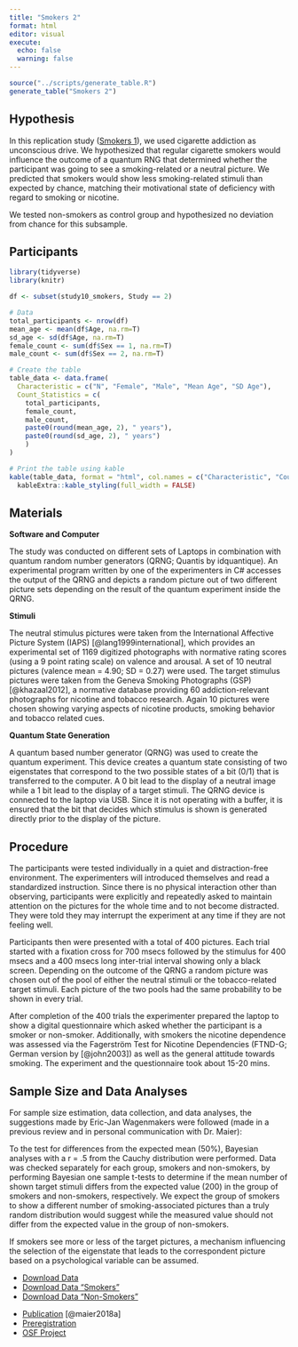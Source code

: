 ```yaml
---
title: "Smokers 2"
format: html
editor: visual
execute: 
  echo: false
  warning: false
---
```


```r
source("../scripts/generate_table.R")
generate_table("Smokers 2")
```

## Hypothesis

In this replication study ([Smokers 1](smokers1.html)), we used cigarette addiction as unconscious drive. We hypothesized that regular cigarette smokers would influence the outcome of a quantum RNG that determined whether the participant was going to see a smoking-related or a neutral picture. We predicted that smokers would show less smoking-related stimuli than expected by chance, matching their motivational state of deficiency with regard to smoking or nicotine.

We tested non-smokers as control group and hypothesized no deviation from chance for this subsample.

## Participants

```r
library(tidyverse)
library(knitr)

df <- subset(study10_smokers, Study == 2)

# Data
total_participants <- nrow(df)
mean_age <- mean(df$Age, na.rm=T)
sd_age <- sd(df$Age, na.rm=T)
female_count <- sum(df$Sex == 1, na.rm=T)
male_count <- sum(df$Sex == 2, na.rm=T)

# Create the table
table_data <- data.frame(
  Characteristic = c("N", "Female", "Male", "Mean Age", "SD Age"),
  Count_Statistics = c(
    total_participants,
    female_count,
    male_count,
    paste0(round(mean_age, 2), " years"),
    paste0(round(sd_age, 2), " years")
    )
)

# Print the table using kable
kable(table_data, format = "html", col.names = c("Characteristic", "Count/Statistic")) %>%
  kableExtra::kable_styling(full_width = FALSE)

```

## Materials

**Software and Computer**

The study was conducted on different sets of Laptops in combination with quantum random number generators (QRNG; Quantis by idquantique). An experimental program written by one of the experimenters in C# accesses the output of the QRNG and depicts a random picture out of two different picture sets depending on the result of the quantum experiment inside the QRNG.

**Stimuli**

The neutral stimulus pictures were taken from the International Affective Picture System (IAPS) [@lang1999international], which provides an experimental set of 1169 digitized photographs with normative rating scores (using a 9 point rating scale) on valence and arousal. A set of 10 neutral pictures (valence mean = 4.90; SD = 0.27) were used. The target stimulus pictures were taken from the Geneva Smoking Photographs (GSP) [@khazaal2012], a normative database providing 60 addiction-relevant photographs for nicotine and tobacco research. Again 10 pictures were chosen showing varying aspects of nicotine products, smoking behavior and tobacco related cues.

**Quantum State Generation**

A quantum based number generator (QRNG) was used to create the quantum experiment. This device creates a quantum state consisting of two eigenstates that correspond to the two possible states of a bit (0/1) that is transferred to the computer. A 0 bit lead to the display of a neutral image while a 1 bit lead to the display of a target stimuli. The QRNG device is connected to the laptop via USB. Since it is not operating with a buffer, it is ensured that the bit that decides which stimulus is shown is generated directly prior to the display of the picture.

## Procedure

The participants were tested individually in a quiet and distraction-free environment. The experimenters will introduced themselves and read a standardized instruction. Since there is no physical interaction other than observing, participants were explicitly and repeatedly asked to maintain attention on the pictures for the whole time and to not become distracted. They were told they may interrupt the experiment at any time if they are not feeling well.

Participants then were presented with a total of 400 pictures. Each trial started with a fixation cross for 700 msecs followed by the stimulus for 400 msecs and a 400 msecs long inter-trial interval showing only a black screen. Depending on the outcome of the QRNG a random picture was chosen out of the pool of either the neutral stimuli or the tobacco-related target stimuli. Each picture of the two pools had the same probability to be shown in every trial.

After completion of the 400 trials the experimenter prepared the laptop to show a digital questionnaire which asked whether the participant is a smoker or non-smoker. Additionally, with smokers the nicotine dependence was assessed via the Fagerström Test for Nicotine Dependencies (FTND-G; German version by [@john2003]) as well as the general attitude towards smoking. The experiment and the questionnaire took about 15-20 mins.

## Sample Size and Data Analyses

For sample size estimation, data collection, and data analyses, the suggestions made by Eric-Jan Wagenmakers were followed (made in a previous review and in personal communication with Dr. Maier):

To the test for differences from the expected mean (50%), Bayesian analyses with a r = .5 from the Cauchy distribution were performed. Data was checked separately for each group, smokers and non-smokers, by performing Bayesian one sample t-tests to determine if the mean number of shown target stimuli differs from the expected value (200) in the group of smokers and non-smokers, respectively. We expect the group of smokers to show a different number of smoking-associated pictures than a truly random distribution would suggest while the measured value should not differ from the expected value in the group of non-smokers.

If smokers see more or less of the target pictures, a mechanism influencing the selection of the eigenstate that leads to the correspondent picture based on a psychological variable can be assumed.

::: {.callout-tip title="Data" collapse="false"}
-   [Download Data](../data/smokers/smokers2.csv)
-   [Download Data "Smokers"](../smokers/smokers2_exp.csv)
-   [Download Data "Non-Smokers"](../data/smokers/smokers2_con.csv)
:::

::: {.callout-note title="Resources" collapse="false"}
-   [Publication](https://www.scientificexploration.org/docs/32/jse_32_2_Maier.pdf) [@maier2018a]
-   [Preregistration](https://osf.io/4fzq8)
-   [OSF Project](https://osf.io/d6gqm)
:::
